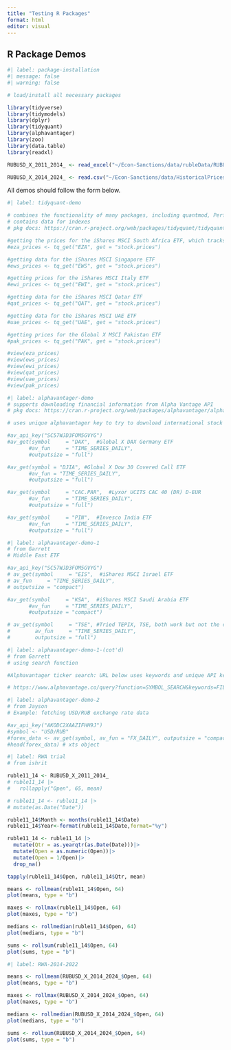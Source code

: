 ```yaml
---
title: "Testing R Packages"
format: html
editor: visual
---
```


## R Package Demos

```r
#| label: package-installation
#| message: false 
#| warning: false

# load/install all necessary packages

library(tidyverse) 
library(tidymodels)
library(dplyr)
library(tidyquant)
library(alphavantager)
library(zoo)
library(data.table)
library(readxl)

RUBUSD_X_2011_2014_ <- read_excel("~/Econ-Sanctions/data/rubleData/RUBUSD=X (2011-2014).xlsx")

RUBUSD_X_2014_2024_ <- read.csv("~/Econ-Sanctions/data/HistoricalPrices_1.csv")
```

All demos should follow the form below.

```r
#| label: tidyquant-demo

# combines the functionality of many packages, including quantmod, PerformanceAnalytics, zoo, xts, and TTR
# contains data for indexes 
# pkg docs: https://cran.r-project.org/web/packages/tidyquant/tidyquant.pdf

#getting the prices for the iShares MSCI South Africa ETF, which tracks the MSCI South Africa 25/50 Index
#eza_prices <- tq_get("EZA", get = "stock.prices")

#getting data for the iShares MSCI Singapore ETF
#ews_prices <- tq_get("EWS", get = "stock.prices")

#getting prices for the iShares MSCI Italy ETF
#ewi_prices <- tq_get("EWI", get = "stock.prices")

#getting data for the iShares MSCI Qatar ETF
#qat_prices <- tq_get("QAT", get = "stock.prices")

#getting data for the iShares MSCI UAE ETF
#uae_prices <- tq_get("UAE", get = "stock.prices")

#getting prices for the Global X MSCI Pakistan ETF
#pak_prices <- tq_get("PAK", get = "stock.prices")

#view(eza_prices)
#view(ews_prices) 
#view(ewi_prices)
#view(qat_prices)
#view(uae_prices)
#view(pak_prices)
```

```r
#| label: alphavantager-demo
# supports downloading financial information from Alpha Vantage API
# pkg docs: https://cran.r-project.org/web/packages/alphavantager/alphavantager.pdf 

# uses unique alphavantager key to try to download international stock ETFs

#av_api_key("SC57WJD3FOM5GVYG")
#av_get(symbol     = "DAX",  #Global X DAX Germany ETF
       #av_fun     = "TIME_SERIES_DAILY",
       #outputsize = "full")

#av_get(symbol = "DJIA", #Global X Dow 30 Covered Call ETF
       #av_fun = "TIME_SERIES_DAILY",
       #outputsize = "full")

#av_get(symbol     = "CAC.PAR",  #Lyxor UCITS CAC 40 (DR) D-EUR
       #av_fun     = "TIME_SERIES_DAILY",
       #outputsize = "full")

#av_get(symbol     = "PIN",  #Invesco India ETF
       #av_fun     = "TIME_SERIES_DAILY",
       #outputsize = "full")
```

```r
#| label: alphavantager-demo-1
# from Garrett
# Middle East ETF 

#av_api_key("SC57WJD3FOM5GVYG")
# av_get(symbol     = "EIS",  #iShares MSCI Israel ETF
# av_fun     = "TIME_SERIES_DAILY",
# outputsize = "compact")

#av_get(symbol     = "KSA",  #iShares MSCI Saudi Arabia ETF
       #av_fun     = "TIME_SERIES_DAILY",
       #outputsize = "compact")

# av_get(symbol     = "TSE", #Tried TEPIX, TSE, both work but not the correct index
#        av_fun     = "TIME_SERIES_DAILY",
#        outputsize = "full")
```

```r
#| label: alphavantager-demo-1-(cot'd)
# from Garrett
# using search function

#Alphavantager ticker search: URL below uses keywords and unique API key to list ETF, mutual fund, and equity symbols to use in alphavantager package. Conclusion after using search function: international stock index data not available in package.  

# https://www.alphavantage.co/query?function=SYMBOL_SEARCH&keywords=FILLHERE&apikey=FILLHERE 
```

```r
#| label: alphavantager-demo-2
# from Jayson
# Example: fetching USD/RUB exchange rate data

#av_api_key("AKODC2XAAZIFHH9J")
#symbol <- "USD/RUB"
#forex_data <- av_get(symbol, av_fun = "FX_DAILY", outputsize = "compact")
#head(forex_data) # xts object
```

```r
#| label: RWA trial
# from ishrit

ruble11_14 <- RUBUSD_X_2011_2014_
# ruble11_14 |>
#   rollapply("Open", 65, mean)

# ruble11_14 <- ruble11_14 |>
# mutate(as.Date("Date"))

ruble11_14$Month <- months(ruble11_14$Date)
ruble11_14$Year<-format(ruble11_14$Date,format="%y")

ruble11_14 <- ruble11_14 |>
  mutate(Qtr = as.yearqtr(as.Date(Date)))|>
  mutate(Open = as.numeric(Open))|>
  mutate(Open = 1/Open)|>
  drop_na()

tapply(ruble11_14$Open, ruble11_14$Qtr, mean)

means <- rollmean(ruble11_14$Open, 64)
plot(means, type = "b")

maxes <- rollmax(ruble11_14$Open, 64)
plot(maxes, type = "b")

medians <- rollmedian(ruble11_14$Open, 64)
plot(medians, type = "b")

sums <- rollsum(ruble11_14$Open, 64)
plot(sums, type = "b")
```

```r
#| label: RWA-2014-2022

means <- rollmean(RUBUSD_X_2014_2024_$Open, 64)
plot(means, type = "b")

maxes <- rollmax(RUBUSD_X_2014_2024_$Open, 64)
plot(maxes, type = "b")

medians <- rollmedian(RUBUSD_X_2014_2024_$Open, 64)
plot(medians, type = "b")

sums <- rollsum(RUBUSD_X_2014_2024_$Open, 64)
plot(sums, type = "b")
```

